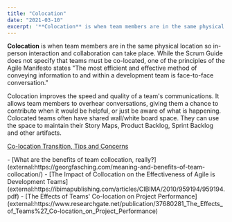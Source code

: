```yaml
---
title: "Colocation"
date: "2021-03-10"
excerpt: '**Colocation** is when team members are in the same physical location so in-person'
---
```


**Colocation** is when team members are in the same physical location so in-person interaction and collaboration can take place. While the Scrum Guide does not specify that teams must be co-located, one of the principles of the Agile Manifesto states "The most efficient and effective method of conveying information to and within a development team is face-to-face conversation."

Colocation improves the speed and quality of a team's communications. It allows team members to overhear conversations, giving them a chance to contribute when it would be helpful, or just be aware of what is happening. Colocated teams often have shared wall/white board space. They can use the space to maintain their Story Maps, Product Backlog, Sprint Backlog and other artifacts.

[Co-location Transition, Tips and Concerns](external:https://www.infoq.com/news/2008/11/colocation-transition/)

<HighlightBox heading="Resource Links" variant="resourceLinks">
- [What are the benefits of team collocation, really?](external:https://georgfasching.com/meaning-and-benefits-of-team-collocation/)
- [The Impact of Collocation on the Effectiveness of Agile is Development Teams](external:https://ibimapublishing.com/articles/CIBIMA/2010/959194/959194.pdf)
- [The Effects of Teams' Co-location on Project Performance](external:https://www.researchgate.net/publication/37680281_The_Effects_of_Teams%27_Co-location_on_Project_Performance)
</HighlightBox>
